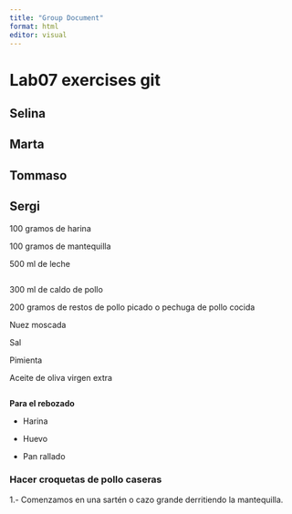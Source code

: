 ```yaml
---
title: "Group Document"
format: html
editor: visual
---
```


# Lab07 exercises git

## Selina

## Marta

## Tommaso

## Sergi

100 gramos de harina

100 gramos de mantequilla

500 ml de leche

```r

```

300 ml de caldo de pollo

200 gramos de restos de pollo picado o pechuga de pollo cocida

Nuez moscada

Sal

Pimienta

Aceite de oliva virgen extra

```r

```

**Para el rebozado**

-   Harina

-   Huevo

-   Pan rallado

### **Hacer croquetas de pollo caseras**

1.- Comenzamos en una sartén o cazo grande derritiendo la mantequilla.
